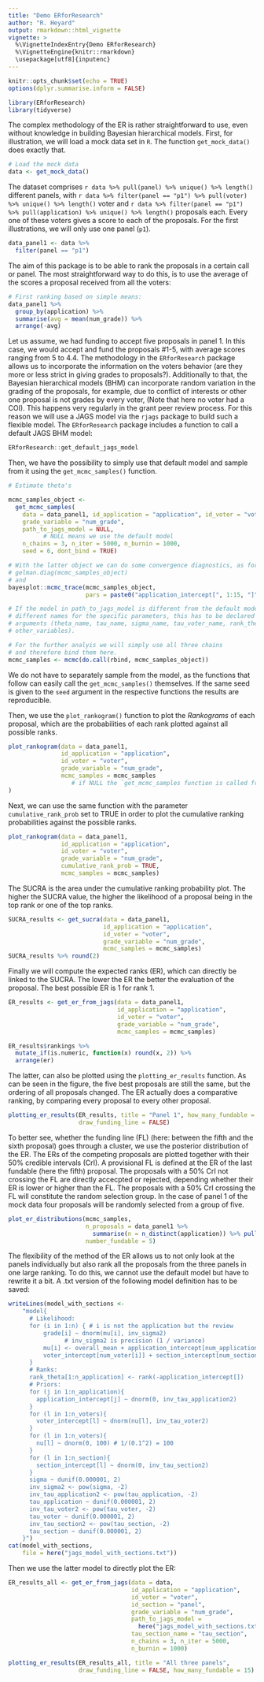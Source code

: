 ```yaml
---
title: "Demo ERforResearch"
author: "R. Heyard"
output: rmarkdown::html_vignette
vignette: >
  %\VignetteIndexEntry{Demo ERforResearch}
  %\VignetteEngine{knitr::rmarkdown}
  \usepackage[utf8]{inputenc}
---
```


```r
knitr::opts_chunk$set(echo = TRUE)
options(dplyr.summarise.inform = FALSE)

library(ERforResearch)
library(tidyverse)
```

The complex methodology of the ER is rather straightforward to use, even without knowledge in building Bayesian hierarchical models. First, for illustration, we will load a mock data set in `R`. The function `get_mock_data()` does exactly that. 

```r

# Load the mock data
data <- get_mock_data()
```

The dataset comprises `r data %>% pull(panel) %>% unique() %>% length()` different panels, with `r data %>% filter(panel == "p1") %>% pull(voter) %>% unique() %>% length()` voter and `r data %>% filter(panel == "p1") %>% pull(application) %>% unique() %>% length()` proposals each. Every one of these voters gives a score to each of the proposals. For the first illustrations, we will only use one panel (`p1`).

```r

data_panel1 <- data %>% 
  filter(panel == "p1")
```

The aim of this package is to be able to rank the proposals in a certain call or panel. The most straightforward way to do this, is to use the average of the scores a proposal received from all the voters:
```r
# First ranking based on simple means: 
data_panel1 %>% 
  group_by(application) %>% 
  summarise(avg = mean(num_grade)) %>% 
  arrange(-avg)
```

Let us assume, we had funding to accept five proposals in panel 1. In this case, we would accept and fund the proposals \#1-5, with average scores ranging from 5 to 4.4. The methodology in the `ERforResearch` package allows us to incorporate the information on the voters behavior (are they more or less strict in giving grades to proposals?). Additionally to that, the Bayesian hierarchical models (BHM) can incorporate random variation in the grading of the proposals, for example, due to conflict of interests or other one proposal is not grades by every voter, \dots (Note that here no voter had a COI). This happens very regularly in the grant peer review process. For this reason we will use a JAGS model via the `rjags` package to build such a flexible model.
The `ERforResearch` package includes a function to call a default JAGS BHM model:

```r
ERforResearch::get_default_jags_model
```

Then, we have the possibility to simply use that default model and sample from it using the `get_mcmc_samples()` function. 


```r
# Estimate theta's 

mcmc_samples_object <- 
  get_mcmc_samples(
    data = data_panel1, id_application = "application", id_voter = "voter",
    grade_variable = "num_grade",
    path_to_jags_model = NULL, 
          # NULL means we use the default model
    n_chains = 3, n_iter = 5000, n_burnin = 1000, 
    seed = 6, dont_bind = TRUE)

# With the latter object we can do some convergence diagnostics, as for example
# gelman.diag(mcmc_samples_object)
# and
bayesplot::mcmc_trace(mcmc_samples_object,
                      pars = paste0("application_intercept[", 1:15, "]"))

# If the model in path_to_jags_model is different from the default model with
# different names for the specific parameters, this has to be declared in the 
# arguments (theta_name, tau_name, sigma_name, tau_voter_name, rank_theta_name,
# other_variables).

# For the further analyis we will simply use all three chains
# and therefore bind them here.
mcmc_samples <- mcmc(do.call(rbind, mcmc_samples_object))
```

We do not have to separately sample from the model, as the functions that follow can easily call the `get_mcmc_samples()` themselves. If the same seed is given to the `seed` argument in the respective functions the results are reproducible. 

Then, we use the `plot_rankogram()` function to plot the _Rankograms_ of each proposal, which are the probabilities of each rank plotted against all possible ranks.
```r
plot_rankogram(data = data_panel1,
               id_application = "application",
               id_voter = "voter",
               grade_variable = "num_grade",
               mcmc_samples = mcmc_samples
                  # if NULL the `get_mcmc_samples function is called from within
)
```

Next, we can use the same function with the parameter `cumulative_rank_prob` set to TRUE in order to plot the cumulative ranking probabilities against the possible ranks.
```r
plot_rankogram(data = data_panel1,
               id_application = "application",
               id_voter = "voter",
               grade_variable = "num_grade",
               cumulative_rank_prob = TRUE,
               mcmc_samples = mcmc_samples)
```

The SUCRA is the area under the cumulative ranking probability plot. The higher the SUCRA value, the
higher the likelihood of a proposal being in the top rank or one of the top ranks.
```r
SUCRA_results <- get_sucra(data = data_panel1,
                           id_application = "application",
                           id_voter = "voter",
                           grade_variable = "num_grade",
                           mcmc_samples = mcmc_samples)
SUCRA_results %>% round(2)
```

Finally we will compute the expected ranks (ER), which can directly be linked to the SUCRA. The lower the ER the better the evaluation of the proposal. The best possible ER is 1 for rank 1. 
```r

ER_results <- get_er_from_jags(data = data_panel1,
                               id_application = "application",
                               id_voter = "voter",
                               grade_variable = "num_grade",
                               mcmc_samples = mcmc_samples)

ER_results$rankings %>% 
  mutate_if(is.numeric, function(x) round(x, 2)) %>% 
  arrange(er)
```

The latter, can also be plotted using the `plotting_er_results` function. As can be seen in the figure, the five best proposals are still the same, but the ordering of all proposals changed. The ER actually does a comparative ranking, by comparing every proposal to every other proposal. 
```r

plotting_er_results(ER_results, title = "Panel 1", how_many_fundable = 5,
                    draw_funding_line = FALSE)
```


To better see, whether the funding line (FL) (here: between the fifth and the sixth proposal) goes through a cluster, we use the posterior distribution of the ER. The ERs of the competing proposals are plotted together with their 50% credible intervals (CrI). A provisional FL is defined at the ER of the last fundable (here the fifth) proposal. The proposals with a 50% CrI not crossing the FL are directly accecpted or rejected, depending whether their ER is lower or higher than the FL. The proposals with a 50% CrI crossing the FL will constitute the random selection group. In the case of panel 1 of the mock data four proposals will be randomly selected from a group of five. 
```r

plot_er_distributions(mcmc_samples, 
                      n_proposals = data_panel1 %>%
                        summarise(n = n_distinct(application)) %>% pull(), 
                      number_fundable = 5)

```



The flexibility of the method of the ER allows us to not only look at the panels individually but also rank all the proposals from the three panels in one large ranking. To do this, we cannot use the default model but have to rewrite it a bit. A .txt version of the following model definition has to be saved:
```r
writeLines(model_with_sections <- 
    "model{
      # Likelihood:
      for (i in 1:n) { # i is not the application but the review
          grade[i] ~ dnorm(mu[i], inv_sigma2)
                # inv_sigma2 is precision (1 / variance)
          mu[i] <- overall_mean + application_intercept[num_application[i]] +
          voter_intercept[num_voter[i]] + section_intercept[num_section[i]]
      }
      # Ranks:
      rank_theta[1:n_application] <- rank(-application_intercept[])
      # Priors:
      for (j in 1:n_application){
        application_intercept[j] ~ dnorm(0, inv_tau_application2)
      }
      for (l in 1:n_voters){
        voter_intercept[l] ~ dnorm(nu[l], inv_tau_voter2)
      }
      for (l in 1:n_voters){
        nu[l] ~ dnorm(0, 100) # 1/(0.1^2) = 100
      }
      for (l in 1:n_section){
        section_intercept[l] ~ dnorm(0, inv_tau_section2)
      }
      sigma ~ dunif(0.000001, 2)
      inv_sigma2 <- pow(sigma, -2)
      inv_tau_application2 <- pow(tau_application, -2)
      tau_application ~ dunif(0.000001, 2)
      inv_tau_voter2 <- pow(tau_voter, -2)
      tau_voter ~ dunif(0.000001, 2)
      inv_tau_section2 <- pow(tau_section, -2)
      tau_section ~ dunif(0.000001, 2)
    }")
cat(model_with_sections,
    file = here("jags_model_with_sections.txt"))
```

Then we use the latter model to directly plot the ER:
```r

ER_results_all <- get_er_from_jags(data = data,
                                   id_application = "application",
                                   id_voter = "voter",
                                   id_section = "panel",
                                   grade_variable = "num_grade",
                                   path_to_jags_model = 
                                     here("jags_model_with_sections.txt"),
                                   tau_section_name = "tau_section",
                                   n_chains = 3, n_iter = 5000,
                                   n_burnin = 1000)

plotting_er_results(ER_results_all, title = "All three panels",
                    draw_funding_line = FALSE, how_many_fundable = 15)  
```
